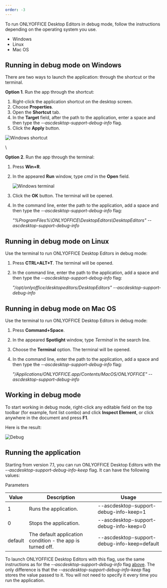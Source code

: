 ```yaml
---
order: -3
---
```

To run ONLYOFFICE Desktop Editors in debug mode, follow the instructions depending on the operating system you use.

* Windows
* Linux
* Mac OS

## Running in debug mode on Windows

There are two ways to launch the application: through the shortcut or the terminal.

**Option 1**. Run the app through the shortcut:

1. Right-click the application shortcut on the desktop screen.
2. Choose **Properties**.
3. Open the **Shortcut** tab.
4. In the **Target** field, after the path to the application, enter a space and then type the *--ascdesktop-support-debug-info* flag.
5. Click the **Apply** button.

![Windows shortcut](/content/img/desktop/windows-shortcut.png)

\


**Option 2**. Run the app through the terminal:

1. Press **Win+R**.

2. In the appeared **Run** window, type *cmd* in the **Open** field.

   ![Windows terminal](/content/img/desktop/windows-terminal.png)

3. Click the **OK** button. The terminal will be opened.

4. In the command line, enter the path to the application, add a space and then type the *--ascdesktop-support-debug-info* flag:

   *"%ProgramFiles%\ONLYOFFICE\DesktopEditors\DesktopEditors" --ascdesktop-support-debug-info*

## Running in debug mode on Linux

Use the terminal to run ONLYOFFICE Desktop Editors in debug mode:

1. Press **CTRL+ALT+T**. The terminal will be opened.

2. In the command line, enter the path to the application, add a space and then type the *--ascdesktop-support-debug-info* flag:

   *"/opt/onlyoffice/desktopeditors/DesktopEditors" --ascdesktop-support-debug-info*

## Running in debug mode on Mac OS

Use the terminal to run ONLYOFFICE Desktop Editors in debug mode:

1. Press **Command+Space**.

2. In the appeared **Spotlight** window, type *Terminal* in the search line.

3. Choose the **Terminal** option. The terminal will be opened.

4. In the command line, enter the path to the application, add a space and then type the *--ascdesktop-support-debug-info* flag:

   *"/Applications/ONLYOFFICE.app/Contents/MacOS/ONLYOFFICE" --ascdesktop-support-debug-info*

## Working in debug mode

To start working in debug mode, right-click any editable field on the top toolbar (for example, font list combo) and click **Inspect Element**, or click anywhere in the document and press **F1**.

Here is the result:

![Debug](/content/img/desktop/debugging.png)

## Running the application

Starting from version 7.1, you can run ONLYOFFICE Desktop Editors with the *--ascdesktop-support-debug-info-keep* flag. It can have the following values:

Parameters

| Value   | Description                                                | Usage                                        |
| ------- | ---------------------------------------------------------- | -------------------------------------------- |
| 1       | Runs the application.                                      | --ascdesktop-support-debug-info-keep=1       |
| 0       | Stops the application.                                     | --ascdesktop-support-debug-info-keep=0       |
| default | The default application condition - the app is turned off. | --ascdesktop-support-debug-info-keep=default |

To launch ONLYOFFICE Desktop Editors with this flag, use the same instructions as for the *--ascdesktop-support-debug-info* flag [above](#system-instructions). The only difference is that the *--ascdesktop-support-debug-info-keep* flag stores the value passed to it. You will not need to specify it every time you run the application.
